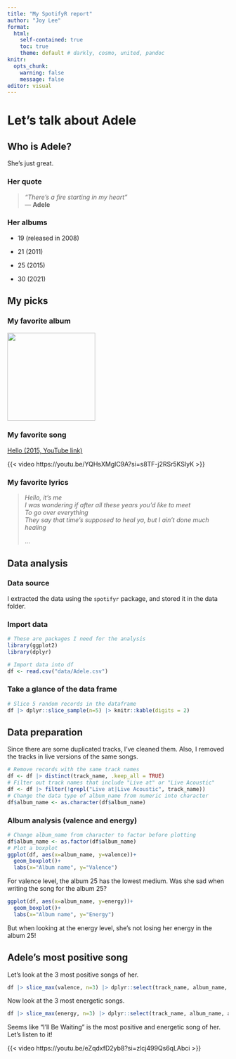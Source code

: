 ```yaml
---
title: "My SpotifyR report"
author: "Joy Lee"
format: 
  html:
    self-contained: true
    toc: true
    theme: default # darkly, cosmo, united, pandoc
knitr: 
  opts_chunk: 
    warning: false
    message: false
editor: visual
---
```


# Let's talk about Adele

## Who is Adele?

She's just great.

### Her quote

> *"There's a fire starting in my heart"* \
> ― **Adele**

### Her albums

-   19 (released in 2008)

-   21 (2011)

-   25 (2015)

-   30 (2021)

## My picks

### My favorite album

![](images/adele21.jpeg){fig-align="center" width="200"}

### My favorite song

[Hello (2015, YouTube link)](https://youtu.be/YQHsXMglC9A?si=UFSjtoEA2IsdiC_G)

{{< video https://youtu.be/YQHsXMglC9A?si=s8TF-j2RSr5KSlyK >}}

### My favorite lyrics

> *Hello, it's me\
> I was wondering if after all these years you'd like to meet\
> To go over everything\
> They say that time's supposed to heal ya, but I ain't done much healing*
>
> ...

## Data analysis

### Data source

I extracted the data using the `spotifyr` package, and stored it in the data folder.

### Import data

```r
# These are packages I need for the analysis
library(ggplot2)
library(dplyr)

# Import data into df
df <- read.csv("data/Adele.csv")
```

### Take a glance of the data frame

```r
# Slice 5 random records in the dataframe
df |> dplyr::slice_sample(n=5) |> knitr::kable(digits = 2)
```

## Data preparation

Since there are some duplicated tracks, I've cleaned them. Also, I removed the tracks in live versions of the same songs.

```r
# Remove records with the same track names
df <- df |> distinct(track_name, .keep_all = TRUE)
# Filter out track names that include "Live at" or "Live Acoustic"
df <- df |> filter(!grepl("Live at|Live Acoustic", track_name))
# Change the data type of album_name from numeric into character
df$album_name <- as.character(df$album_name)
```

### Album analysis (valence and energy)

```r
# Change album_name from character to factor before plotting
df$album_name <- as.factor(df$album_name)
# Plot a boxplot
ggplot(df, aes(x=album_name, y=valence))+
  geom_boxplot()+
  labs(x="Album name", y="Valence")
```

For valence level, the album 25 has the lowest medium. Was she sad when writing the song for the album 25?

```r
ggplot(df, aes(x=album_name, y=energy))+
  geom_boxplot()+
  labs(x="Album name", y="Energy")
```

But when looking at the energy level, she's not losing her energy in the album 25!

## Adele's most positive song

Let's look at the 3 most positive songs of her.

```r
df |> slice_max(valence, n=3) |> dplyr::select(track_name, album_name, album_release_year, valence) |> knitr::kable(digits = 2)

```

Now look at the 3 most energetic songs.

```r
df |> slice_max(energy, n=3) |> dplyr::select(track_name, album_name, album_release_year, energy) |> knitr::kable(digits = 2)
```

Seems like "I'll Be Waiting" is the most positive and energetic song of her. Let's listen to it!

{{< video https://youtu.be/eZqdxfD2yb8?si=zlcj499Qs6qLAbci >}}
